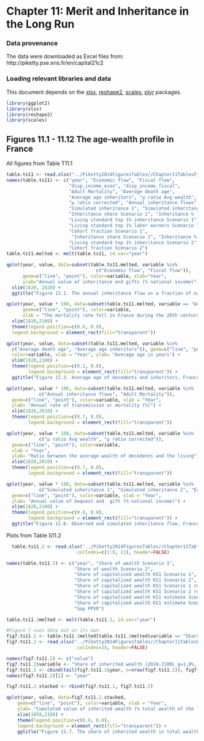 Chapter 11: Merit and Inheritance in the Long Run
=================================================

### Data provenance

The data were downloaded as Excel files from: http://piketty.pse.ens.fr/en/capital21c2

### Loading relevant libraries and data

This document depends on the [xlsx](http://cran.r-project.org/web/packages/xlsx/index.html),
[reshape2](http://cran.r-project.org/web/packages/reshape2/index.html), 
[scales](http://cran.r-project.org/web/packages/scales/index.html),
[plyr](http://cran.r-project.org/web/packages/ggplot2/index.html) packages.

```r
library(ggplot2)
library(xlsx)
library(reshape2)
library(scales)
```

## Figures 11.1 - 11.12 The age-wealth profile in France

All figures from Table T11.1

```r
table.ts11 <- read.xlsx("../Piketty2014FiguresTables//Chapter11TablesFigures.xlsx", sheetName="TS11.1", rowIndex=8:39, colIndex=c(1:13, 16:24), header=FALSE)
names(table.ts11) <- c("year", "Economic flow", "Fiscal flow",
                       "disp_income_econ", "disp_income_fiscal", 
                       "Adult Mortality", "Average death age", 
                       "Average age inheritors", "μ ratio Avg wealth",
                       "μ ratio corrected", "Annual inheritance flows",
                       "Simulated inheritance 1", "Simulated inheritance 2",
                       "Inheritance share Scenario 1", "Inheritance % labor resources Scenario 1",
                       "Living standard top 1% inheritance Scenario 1",
                       "Living standard top 1% labor earners Scenario 1",
                       "Cohort fraction Scenario 1",
                        "Inheritance share Scenario 2", "Inheritance % labor resources Scenario 2",
                       "Living standard top 1% inheritance Scenario 2",
                       "Cohort fraction Scenario 2")
table.ts11.melted <- melt(table.ts11, id.var="year")

qplot(year, value, data=subset(table.ts11.melted, variable %in% 
                                 c("Economic flow", "Fiscal flow")),
      geom=c("line", "point"), color=variable, xlab="Year",
      ylab="Annual value of inheritance and gifts (% national income)") +
  xlim(1820, 2020) +
  ggtitle("Figure 11.1. The annual inheritance flow as a fraction of national income, France 1820-2010")

qplot(year, value * 100, data=subset(table.ts11.melted, variable == "Adult Mortality"),
      geom=c("line", "point"), color=variable,
      xlab = "The mortality rate fell in France during the 20th century (rise of life expectancy), \n and should increase somewhat during the 21st century (baby-boom effect). ", ylab= "Adult mortality rate (%)") +
  xlim(1820,2100) +
  theme(legend.position=c(0.6, 0.8),
  legend.background = element_rect(fill="transparent"))

qplot(year, value, data=subset(table.ts11.melted, variable %in% 
  c("Average death age", "Average age inheritors")), geom=c("line", "point"),
  color=variable, xlab = "Year", ylab= "Average age in years") +
  xlim(1820,2100) +
  theme(legend.position=c(0.2, 0.8),
        legend.background = element_rect(fill="transparent")) +
  ggtitle("Figure 11.3. Average age of decedents and inheritors, France 1820-2100")

qplot(year, value * 100, data=subset(table.ts11.melted, variable %in%
            c("Annual inheritance flows", "Adult Mortality")),
  geom=c("line", "point"), color=variable, xlab = "Year",
  ylab= "Annual rate of transmission or mortality (%)") +
  xlim(1820,2010) +
  theme(legend.position=c(0.7, 0.8),
        legend.background = element_rect(fill="transparent"))

qplot(year, value * 100, data=subset(table.ts11.melted, variable %in% 
            c("μ ratio Avg wealth", "μ ratio corrected")),
  geom=c("line", "point"), color=variable,
  xlab = "Year",
  ylab= "Ratio between the average wealth of decedents and the living") +
  xlim(1820,2010) +
  theme(legend.position=c(0.7, 0.8),
        legend.background = element_rect(fill="transparent"))

qplot(year, value * 100, data=subset(table.ts11.melted, variable %in%
            c("Simulated inheritance 1", "Simulated inheritance 2", "Economic flow")),
  geom=c("line", "point"), color=variable, xlab = "Year",
  ylab= "Annual value of bequest and  gift (% national income)") +
  xlim(1820,2100) +
  theme(legend.position=c(0.6, 0.8),
        legend.background = element_rect(fill="transparent")) +
  ggtitle("Figure 11.6. Observed and simulated inheritance flow, France 1820-2100")
```

Plots from Table S11.2
```r
  table.ts11.2 <- read.xlsx("../Piketty2014FiguresTables//Chapter11TablesFigures.xlsx", sheetName="TS11.2", rowIndex=9:34,
                          colIndex=c(1:9, 11), header=FALSE)

names(table.ts11.2) <- c("year", "Share of wealth Scenario 1",
                         "Share of wealth Scenario 2",
                         "Share of capitalized wealth KS1 Scenario 1",
                         "Share of capitalized wealth KS1 Scenario 2",
                         "Share of capitalized wealth KS1 Scenario 1 ror",
                         "Share of capitalized wealth KS1 Scenario 2 ror",
                         "Share of capitalized wealth KS1 estimate Scenario 1",
                         "Share of capitalized wealth KS1 estimate Scenario 2",
                         "Gap PPVR")

table.ts11.2melted <- melt(table.ts11.2, id.var="year")

#Figure 7 uses data out on its own
fig7.ts11.1 <- table.ts11.2melted[table.ts11.2melted$variable == "Share of capitalized wealth KS1 estimate Scenario 1",]
fig7.ts11.2 <- read.xlsx("../Piketty2014FiguresTables//Chapter11TablesFigures.xlsx", sheetName="TS11.2", rowIndex=30:37,
                          colIndex=24, header=FALSE)

names(fig7.ts11.2) <- c("value")
fig7.ts11.2$variable <- "Share of inherited wealth (2010-2100L g=1,0%, r=5,0%)"
fig7.ts11.2 <- cbind(tail(fig7.ts11.1$year, n=nrow(fig7.ts11.2)), fig7.ts11.2)
names(fig7.ts11.2)[1] <- "year"

fig7.ts11.2.stacked <- rbind(fig7.ts11.1, fig7.ts11.2)

qplot(year, value, data=fig7.ts11.2.stacked,
    geom=c("line", "point"), color=variable, xlab = "Year",
    ylab= "Cumulated value of inherited wealth (% total wealth of the living)") +
    xlim(1850,2100) +
    theme(legend.position=c(0.6, 0.8),
    legend.background = element_rect(fill="transparent")) +
    ggtitle("Figure 11.7. The share of inherited wealth in total wealth, France 1850-2100")

```






